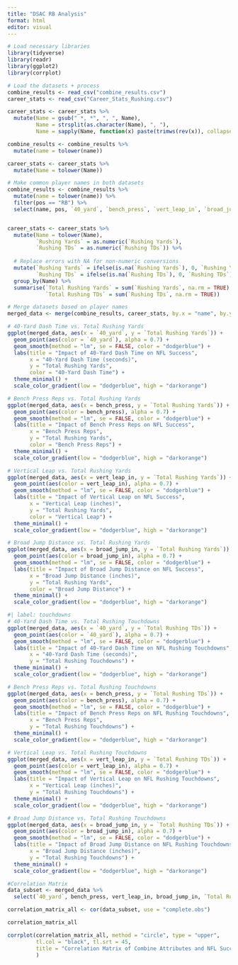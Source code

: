 ```yaml
---
title: "DSAC RB Analysis"
format: html
editor: visual
---
```


```r
# Load necessary libraries
library(tidyverse)
library(readr)
library(ggplot2)
library(corrplot)

# Load the datasets + process 
combine_results <- read_csv("combine_results.csv")
career_stats <- read_csv("Career_Stats_Rushing.csv")

career_stats <- career_stats %>%
  mutate(Name = gsub(" *, *", ", ", Name), 
         Name = strsplit(as.character(Name), ", "), 
         Name = sapply(Name, function(x) paste(trimws(rev(x)), collapse = " "))) 

combine_results <- combine_results %>%
  mutate(name = tolower(name))

career_stats <- career_stats %>%
  mutate(Name = tolower(Name))

# Make common player names in both datasets
combine_results <- combine_results %>%
  mutate(name = tolower(name)) %>%
  filter(pos == "RB") %>%
  select(name, pos, `40_yard`, `bench_press`, `vert_leap_in`, `broad_jump_in`)


career_stats <- career_stats %>%
  mutate(Name = tolower(Name),
         `Rushing Yards` = as.numeric(`Rushing Yards`),
         `Rushing TDs` = as.numeric(`Rushing TDs`)) %>%
  
  # Replace errors with NA for non-numeric conversions
  mutate(`Rushing Yards` = ifelse(is.na(`Rushing Yards`), 0, `Rushing Yards`),
         `Rushing TDs` = ifelse(is.na(`Rushing TDs`), 0, `Rushing TDs`)) %>%
  group_by(Name) %>%
  summarise(`Total Rushing Yards` = sum(`Rushing Yards`, na.rm = TRUE),
            `Total Rushing TDs` = sum(`Rushing TDs`, na.rm = TRUE))

# Merge datasets based on player names
merged_data <- merge(combine_results, career_stats, by.x = "name", by.y = "Name")
```

```r
# 40-Yard Dash Time vs. Total Rushing Yards
ggplot(merged_data, aes(x = `40_yard`, y = `Total Rushing Yards`)) +
  geom_point(aes(color = `40_yard`), alpha = 0.7) +
  geom_smooth(method = "lm", se = FALSE, color = "dodgerblue") +
  labs(title = "Impact of 40-Yard Dash Time on NFL Success",
       x = "40-Yard Dash Time (seconds)",
       y = "Total Rushing Yards",
       color = "40-Yard Dash Time") +
  theme_minimal() +
  scale_color_gradient(low = "dodgerblue", high = "darkorange")
```

```r
# Bench Press Reps vs. Total Rushing Yards
ggplot(merged_data, aes(x = bench_press, y = `Total Rushing Yards`)) +
  geom_point(aes(color = bench_press), alpha = 0.7) +
  geom_smooth(method = "lm", se = FALSE, color = "dodgerblue") +
  labs(title = "Impact of Bench Press Reps on NFL Success",
       x = "Bench Press Reps",
       y = "Total Rushing Yards",
       color = "Bench Press Reps") +
  theme_minimal() +
  scale_color_gradient(low = "dodgerblue", high = "darkorange")

```

```r
# Vertical Leap vs. Total Rushing Yards
ggplot(merged_data, aes(x = vert_leap_in, y = `Total Rushing Yards`)) +
  geom_point(aes(color = vert_leap_in), alpha = 0.7) +
  geom_smooth(method = "lm", se = FALSE, color = "dodgerblue") +
  labs(title = "Impact of Vertical Leap on NFL Success",
       x = "Vertical Leap (inches)",
       y = "Total Rushing Yards",
       color = "Vertical Leap") +
  theme_minimal() +
  scale_color_gradient(low = "dodgerblue", high = "darkorange")

```

```r
# Broad Jump Distance vs. Total Rushing Yards
ggplot(merged_data, aes(x = broad_jump_in, y = `Total Rushing Yards`)) +
  geom_point(aes(color = broad_jump_in), alpha = 0.7) +
  geom_smooth(method = "lm", se = FALSE, color = "dodgerblue") +
  labs(title = "Impact of Broad Jump Distance on NFL Success",
       x = "Broad Jump Distance (inches)",
       y = "Total Rushing Yards",
       color = "Broad Jump Distance") +
  theme_minimal() +
  scale_color_gradient(low = "dodgerblue", high = "darkorange")


```

```r
#| label: touchdowns
# 40-Yard Dash Time vs. Total Rushing Touchdowns
ggplot(merged_data, aes(x = `40_yard`, y = `Total Rushing TDs`)) +
  geom_point(aes(color = `40_yard`), alpha = 0.7) +
  geom_smooth(method = "lm", se = FALSE, color = "dodgerblue") +
  labs(title = "Impact of 40-Yard Dash Time on NFL Rushing Touchdowns",
       x = "40-Yard Dash Time (seconds)",
       y = "Total Rushing Touchdowns") +
  theme_minimal() +
  scale_color_gradient(low = "dodgerblue", high = "darkorange")

# Bench Press Reps vs. Total Rushing Touchdowns
ggplot(merged_data, aes(x = bench_press, y = `Total Rushing TDs`)) +
  geom_point(aes(color = bench_press), alpha = 0.7) +
  geom_smooth(method = "lm", se = FALSE, color = "dodgerblue") +
  labs(title = "Impact of Bench Press Reps on NFL Rushing Touchdowns",
       x = "Bench Press Reps",
       y = "Total Rushing Touchdowns") +
  theme_minimal() +
  scale_color_gradient(low = "dodgerblue", high = "darkorange")

# Vertical Leap vs. Total Rushing Touchdowns
ggplot(merged_data, aes(x = vert_leap_in, y = `Total Rushing TDs`)) +
  geom_point(aes(color = vert_leap_in), alpha = 0.7) +
  geom_smooth(method = "lm", se = FALSE, color = "dodgerblue") +
  labs(title = "Impact of Vertical Leap on NFL Rushing Touchdowns",
       x = "Vertical Leap (inches)",
       y = "Total Rushing Touchdowns") +
  theme_minimal() +
  scale_color_gradient(low = "dodgerblue", high = "darkorange")

# Broad Jump Distance vs. Total Rushing Touchdowns
ggplot(merged_data, aes(x = broad_jump_in, y = `Total Rushing TDs`)) +
  geom_point(aes(color = broad_jump_in), alpha = 0.7) +
  geom_smooth(method = "lm", se = FALSE, color = "dodgerblue") +
  labs(title = "Impact of Broad Jump Distance on NFL Rushing Touchdowns",
       x = "Broad Jump Distance (inches)",
       y = "Total Rushing Touchdowns") +
  theme_minimal() + 
  scale_color_gradient(low = "dodgerblue", high = "darkorange")

```

```r
#Correlation Matrix 
data_subset <- merged_data %>%
  select(`40_yard`, bench_press, vert_leap_in, broad_jump_in, `Total Rushing Yards`, `Total Rushing TDs`)

correlation_matrix_all <- cor(data_subset, use = "complete.obs")

correlation_matrix_all

corrplot(correlation_matrix_all, method = "circle", type = "upper", 
         tl.col = "black", tl.srt = 45, 
         title = "Correlation Matrix of Combine Attributes and NFL Success"
         )

```
